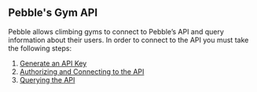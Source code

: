 ## Pebble's Gym API

Pebble allows climbing gyms to connect to Pebble’s API and query information about their users. In order to connect to the API you must take the following steps:

1. [Generate an API Key](/api/generating-api-key)
2. [Authorizing and Connecting to the API](/api/connecting-api)
3. [Querying the API](/api/queries)